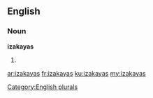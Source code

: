 ==English==

===Noun===
'''izakayas'''

# {{plural of|[[izakaya]]}}

[[Category:English plurals]]

[[ar:izakayas]]
[[fr:izakayas]]
[[ku:izakayas]]
[[my:izakayas]]